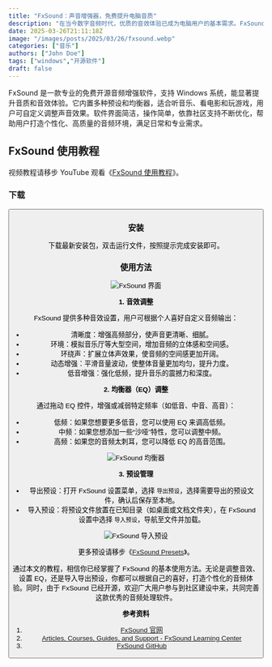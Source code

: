 ```yaml
---
title: "FxSound：声音增强器，免费提升电脑音质"
description: "在当今数字音频时代，优质的音效体验已成为电脑用户的基本需求。FxSound 作为一款专业级的开源音频增强软件，为 Windows 用户提供了强大的音频处理能力。本指南将全面介绍 FxSound 的各项功能，从基础安装到高级音效调整，帮助您充分发挥这款软件的潜力，打造个性化的音频体验。"
date: 2025-03-26T21:11:18Z
image: "/images/posts/2025/03/26/fxsound.webp"
categories: ["音乐"]
authors: ["John Doe"]
tags: ["windows","开源软件"]
draft: false
---
```


FxSound 是一款专业的免费开源音频增强软件，支持 Windows 系统，能显著提升音质和音效体验。它内置多种预设和均衡器，适合听音乐、看电影和玩游戏，用户可自定义调整声音效果。软件界面简洁，操作简单，依靠社区支持不断优化，帮助用户打造个性化、高质量的音频环境，满足日常和专业需求。

## FxSound 使用教程

<Notice type="tip">视频教程请移步 YouTube 观看《[FxSound 使用教程](https://youtu.be/avNOUjP8ZiY)》。</Notice>

### 下载

<Button label="FxSound 下载" link="https://www.fxsound.com/download" style="solid" />

### 安装

下载最新安装包，双击运行文件，按照提示完成安装即可。

### 使用方法

<Image
    src="/images/posts/2025/03/26/fxsound-gui.webp"
    alt="FxSound 界面"
/>

**1. 音效调整**

FxSound 提供多种音效设置，用户可根据个人喜好自定义音频输出：

- 清晰度：增强高频部分，使声音更清晰、细腻。
- 环境：模拟音乐厅等大型空间，增加音频的立体感和空间感。
- 环绕声：扩展立体声效果，使音频的空间感更加开阔。
- 动态增强：平滑音量波动，使整体音量更加均匀，提升力度。
- 低音增强：强化低频，提升音乐的震撼力和深度。

**2. 均衡器（EQ）调整**

通过拖动 EQ 控件，增强或减弱特定频率（如低音、中音、高音）：

- 低频：如果您想要更多低音，您可以使用 EQ 来调高低频。
- 中频：如果您想添加一些“沙哑”特性，您可以调整中频。
- 高频：如果您的音频太刺耳，您可以降低 EQ 的高音范围。

<Image
    src="/images/posts/2025/03/26/fxsound-jun-heng-qi.webp"
    alt="FxSound 均衡器"
/>

**3. 预设管理**

- 导出预设：打开 FxSound 设置菜单，选择 `导出预设`，选择需要导出的预设文件，确认后保存至本地。
- 导入预设：将预设文件放置在已知目录（如桌面或文档文件夹），在 FxSound 设置中选择 `导入预设`，导航至文件并加载。

<Image
    src="/images/posts/2025/03/26/fxsound-dao-ru-yu-she.webp"
    alt="FxSound 导入预设"
/>

<Notice type="tip">更多预设请移步《[FxSound Presets](https://www.fxsound.com/presets)》。</Notice>

通过本文的教程，相信你已经掌握了 FxSound 的基本使用方法。无论是调整音效、设置 EQ，还是导入导出预设，你都可以根据自己的喜好，打造个性化的音频体验。同时，由于 FxSound 已经开源，欢迎广大用户参与到社区建设中来，共同完善这款优秀的音频处理软件。

**参考资料**

1. [FxSound 官网](https://www.fxsound.com/)
2. [Articles, Courses, Guides, and Support - FxSound Learning Center](https://www.fxsound.com/learning-center)
3. [FxSound GitHub](https://github.com/fxsound2/fxsound-app)